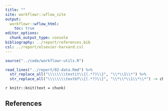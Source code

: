 ```yaml
---
title: ""
site: workflowr::wflow_site
output:
  workflowr::wflow_html:
    toc: true
editor_options:
  chunk_output_type: console
bibliography: ../report/references.bib
csl: ../report/elsevier-harvard.csl
---
```


```r
source("../code/workflowr-utils.R")
```

```r
read_lines("../report/02-data.Rmd") %>%
  str_replace_all("\\\\\\\\textit\\{(.*?)\\}", "\\*\\1\\*") %>%
  str_replace_all("\\\\\\\\textbf\\{(.*?)\\}", "\\*\\*\\1\\*\\*") -> chunk

```

`r knitr::knit(text = chunk)`

## References
